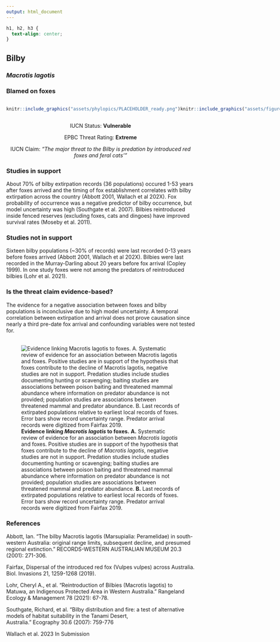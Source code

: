 ```yaml
---
output: html_document
---
```

```css
h1, h2, h3 {
  text-align: center;
}
```

## **Bilby**
### *Macrotis lagotis*
### Blamed on foxes

:::: {style="display: flex;"}

::: {}
  ```r
  knitr::include_graphics("assets/phylopics/PLACEHOLDER_ready.png")
  ```
:::

::: {}

:::

::: {}
  ```r
  knitr::include_graphics("assets/figures/Map_Fox_Macrotis lagotis.png")
  ```
:::

::::
<center>
IUCN Status: **Vulnerable**

EPBC Threat Rating: **Extreme**

IUCN Claim: *"The major threat to the Bilby is predation by introduced red foxes and feral cats'"*

</center>

### Studies in support

About 70% of bilby extirpation records (36 populations) occured 1-53 years after foxes arrived and the timing of fox establishment correlates with bilby extirpation across the country (Abbott 2001, Wallach et al 202X). Fox probability of occurrence was a negative predictor of bilby occurrence, but model uncertainty was high (Southgate et al. 2007). Bilbies reintroduced inside fenced reserves (excluding foxes, cats and dingoes) have improved survival rates (Moseby et al. 2011).

### Studies not in support

Sixteen bilby populations (~30% of records) were last recorded 0-13 years before foxes arrived (Abbott 2001, Wallach et al 202X). Bilbies were last recorded in the Murray-Darling about 20 years before fox arrival (Copley 1999). In one study foxes were not among the predators of reintroduced bilbies (Lohr et al. 2021).

### Is the threat claim evidence-based?

The evidence for a negative association between foxes and bilby populations is inconclusive due to high model uncertainty. A temporal correlation between extirpation and arrival does not prove causation since nearly a third pre-date fox arrival and confounding variables were not tested for.
<br>
<br>

![**Evidence linking *Macrotis lagotis* to foxes.** **A.** Systematic review of evidence for an association between *Macrotis lagotis* and foxes. Positive studies are in support of the hypothesis that foxes contribute to the decline of *Macrotis lagotis*, negative studies are not in support. Predation studies include studies documenting hunting or scavenging; baiting studies are associations between poison baiting and threatened mammal abundance where information on predator abundance is not provided; population studies are associations between threatened mammal and predator abundance. **B.** Last records of extirpated populations relative to earliest local records of foxes. Error bars show record uncertainty range. Predator arrival records were digitized from Fairfax 2019.](assets/figures/Main_Evidence_Fox_Macrotis lagotis.png)

### References

Abbott, Ian. "The bilby Macrotis lagotis (Marsupialia: Peramelidae) in south-western Australia: original range limits, subsequent decline, and presumed regional extinction." RECORDS-WESTERN AUSTRALIAN MUSEUM 20.3 (2001): 271-306.

Fairfax, Dispersal of the introduced red fox (Vulpes vulpes) across Australia. Biol. Invasions 21, 1259-1268 (2019).

Lohr, Cheryl A., et al. "Reintroduction of Bilbies (Macrotis lagotis) to Matuwa, an Indigenous Protected Area in Western Australia." Rangeland Ecology & Management 78 (2021): 67-78.

Southgate, Richard, et al. "Bilby distribution and fire: a test of alternative models of habitat suitability in the Tanami Desert, Australia." Ecography 30.6 (2007): 759-776

Wallach et al. 2023 In Submission

